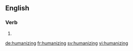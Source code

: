 ==English==

===Verb===
{{head|en|present participle}}

# {{present participle of|humanize|lang=en}}

[[de:humanizing]]
[[fr:humanizing]]
[[sv:humanizing]]
[[vi:humanizing]]